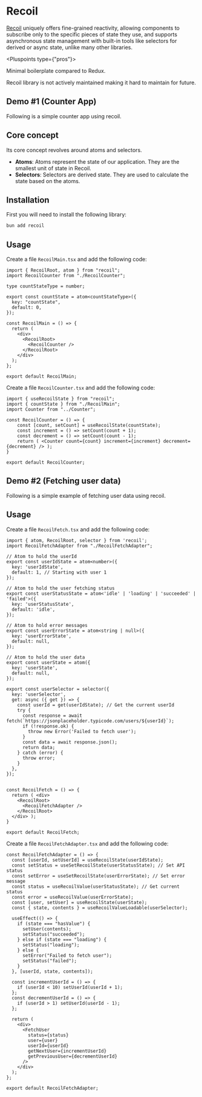 

# Recoil
[Recoil](https://recoiljs.org/) uniquely offers fine-grained reactivity, allowing components to subscribe only to the specific pieces of state they use, and supports asynchronous state management with built-in tools like selectors for derived or async state, unlike many other libraries.

<Pluspoints type={"pros"}>
  <p>Minimal boilerplate compared to Redux.</p>
</Pluspoints>
<Pluspoints type={"cons"}>
  <p>Recoil library is not actively maintained making it hard to maintain for future.</p>
</Pluspoints>

<div className="mt-4">
  <BadgeLink href="https://recoiljs.org/" label="Docs" />
</div>

## Demo \#1 (Counter App)
Following is a simple counter app using recoil.
<RecoilMain />

## Core concept
Its core concept revolves around atoms and selectors.
* **Atoms**: Atoms represent the state of our application. They are the smallest unit of state in Recoil.
* **Selectors**: Selectors are derived state. They are used to calculate the state based on the atoms.

## Installation
First you will need to install the following library:

```sh
bun add recoil
```

## Usage
Create a file `RecoilMain.tsx` and add the following code:

```tsx showLineNumbers title="RecoilMain.tsx"
import { RecoilRoot, atom } from "recoil";
import RecoilCounter from "./RecoilCounter";

type countStateType = number;

export const countState = atom<countStateType>({
  key: "countState",
  default: 0,
});

const RecoilMain = () => {
  return (
    <div>
      <RecoilRoot>
        <RecoilCounter />
      </RecoilRoot>
    </div>
  );
};

export default RecoilMain;
```

Create a file `RecoilCounter.tsx` and add the following code:

```tsx showLineNumbers title="RecoilCounter.tsx"
import { useRecoilState } from "recoil";
import { countState } from "./RecoilMain";
import Counter from "../Counter";

const RecoilCounter = () => {
    const [count, setCount] = useRecoilState(countState);
    const increment = () => setCount(count + 1);
    const decrement = () => setCount(count - 1);
    return ( <Counter count={count} increment={increment} decrement={decrement} /> );
}

export default RecoilCounter;
```

## Demo \#2 (Fetching user data)
Following is a simple example of fetching user data using recoil.
<RecoilFetch />

## Usage

Create a file `RecoilFetch.tsx` and add the following code:

```tsx showLineNumbers title="RecoilFetch.tsx"
import { atom, RecoilRoot, selector } from 'recoil';
import RecoilFetchAdapter from "./RecoilFetchAdapter";

// Atom to hold the userId
export const userIdState = atom<number>({
  key: 'userIdState',
  default: 1, // Starting with user 1
});

// Atom to hold the user fetching status
export const userStatusState = atom<'idle' | 'loading' | 'succeeded' | 'failed'>({
  key: 'userStatusState',
  default: 'idle',
});

// Atom to hold error messages
export const userErrorState = atom<string | null>({
  key: 'userErrorState',
  default: null,
});

// Atom to hold the user data
export const userState = atom({
  key: 'userState',
  default: null,
});

export const userSelector = selector({
  key: 'userSelector',
  get: async ({ get }) => {
    const userId = get(userIdState); // Get the current userId
    try {
      const response = await fetch(`https://jsonplaceholder.typicode.com/users/${userId}`);
      if (!response.ok) {
        throw new Error('Failed to fetch user');
      }
      const data = await response.json();
      return data;
    } catch (error) {
      throw error;
    }
  },
});


const RecoilFetch = () => {
  return ( <div>
    <RecoilRoot>
      <RecoilFetchAdapter />
    </RecoilRoot>
  </div> );
}
 
export default RecoilFetch;
```

Create a file `RecoilFetchAdapter.tsx` and add the following code:

```tsx showLineNumbers title="RecoilFetchAdapter.tsx"
const RecoilFetchAdapter = () => {
  const [userId, setUserId] = useRecoilState(userIdState);
  const setStatus = useSetRecoilState(userStatusState); // Set API status
  const setError = useSetRecoilState(userErrorState); // Set error message
  const status = useRecoilValue(userStatusState); // Get current status
  const error = useRecoilValue(userErrorState);
  const [user, setUser] = useRecoilState(userState);
  const { state, contents } = useRecoilValueLoadable(userSelector);

  useEffect(() => {
    if (state === "hasValue") {
      setUser(contents);
      setStatus("succeeded");
    } else if (state === "loading") {
      setStatus("loading");
    } else {
      setError("Failed to fetch user");
      setStatus("failed");
    }
  }, [userId, state, contents]);

  const incrementUserId = () => {
    if (userId < 10) setUserId(userId + 1);
  };
  const decrementUserId = () => {
    if (userId > 1) setUserId(userId - 1);
  };

  return (
    <div>
      <FetchUser
        status={status}
        user={user}
        userId={userId}
        getNextUser={incrementUserId}
        getPreviousUser={decrementUserId}
      />
    </div>
  );
};

export default RecoilFetchAdapter;
```